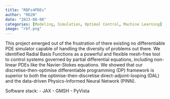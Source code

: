 ```yaml
---
title: "RBFs4PDEs"
author: "RD2N"
date: "2023-08-08"
categories: [Modeling, Simulation, Optimal Control, Machine Learning]
image: "rbf.png"
---
```


This project emerged out of the frustration of there existing no differentiable PDE simulator capable of handling the diversity of problems out there. We identified Radial Basis Functions as a powerful and flexible mesh-free tool to control systems governed by partial differential equations, including non-linear PDEs like the Navier-Stokes equations. We showed that our discretise-then-optimise differentiable programming (DP) framework is superior to both the optimise-then-discretise direct-adjoint-looping (DAL) and the data-driven Physics-Informed Neural Network (PINN).

Software stack:
- JAX
- GMSH
- PyVista
